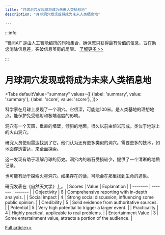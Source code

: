 ```yaml
---
title: "月球洞穴发现或将成为未来人类栖息地"
description: "月球洞穴发现或将成为未来人类栖息地"

---
```



:::info

“智闻AI“ 是由人工智能编撰的刊物集合，确保您只获得最有价值的信息，旨在助您消除信息差，突破信息茧房的局限。  [了解更多 >>](/)

:::

# 月球洞穴发现或将成为未来人类栖息地


<Tabs
	defaultValue="summary"
	values={[
	{label: 'summary', value: 'summary'},
	{label: 'score', value: 'score'},
]}>
<TabItem value="summary">


科学家在月球上发现了一个洞穴。它很深，可能达100米。是人类基地的理想地点。能保护免受辐射和极端温度的影响。

洞穴有一个天窗，垂直的墙壁，倾斜的地面。很久以前由熔岩形成。类似于地球上的火山洞穴。

研究人员使用雷达找到了它。他们认为还有更多类似的洞穴。需要更多的技术，如地面穿透雷达，来全面探索。

这一发现有助于理解月球的历史。洞穴内的岩石受损较少，提供了一个清晰的地质记录。

也可能有助于探索火星洞穴。如果存在的话，可能会在那里找到生命的迹象。

研究发表在《自然天文学》上。
</TabItem>
<TabItem value="score">
	| Scores     | Value   | Explanation |
	| -------- | ------- | ------- |
	| Objectivity  | 6    | Comprehensive reporting with in-depth analysis.    |
	| Social Impact | 4     | Strong social discussion, influencing some public opinion.    |
	| Credibility    | 5    | Solid evidence from authoritative sources.    |
	| Potential    | 5    | Very high potential to trigger a larger event.    |
	| Practicality    | 4    | Highly practical, applicable to real problems.    |
	| Entertainment Value    | 3    | Some entertainment value, attracts a portion of the audience.    |
</TabItem>
</Tabs>

[Full article>>](https://www.bbc.com/news/articles/ce784r9njz0o)
